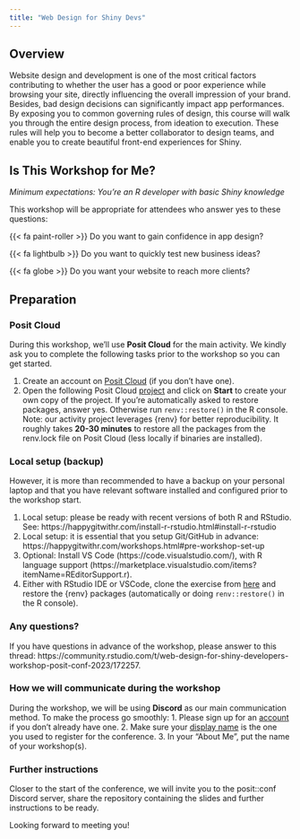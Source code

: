 ```yaml
---
title: "Web Design for Shiny Devs"
---
```


## Overview

Website design and development is one of the most critical factors contributing to whether the user has a good or poor experience while browsing your site, directly influencing the overall impression of your brand. Besides, bad design decisions can significantly impact app performances. By exposing you to common governing rules of design, this course will walk you through the entire design process, from ideation to execution. These rules will help you to become a better collaborator to design teams, and enable you to create beautiful front-end experiences for Shiny.

## Is This Workshop for Me?

*Minimum expectations: You're an R developer with basic Shiny knowledge*

::: center
This workshop will be appropriate for attendees who answer yes to these questions:

::: target-container
::: target
{{< fa paint-roller >}} Do you want to gain confidence in app design?
:::

::: target
{{< fa lightbulb >}} Do you want to quickly test new business ideas?
:::

::: target
{{< fa globe >}} Do you want your website to reach more clients?
:::
:::
:::

## Preparation

### Posit Cloud

During this workshop, we'll use __Posit Cloud__ for the main activity. We kindly ask you to complete the following tasks prior to the workshop so you can get started.

1. Create an account on [Posit Cloud](https://posit.cloud/) (if you don't have one).
2. Open the following Posit Cloud [project](https://posit.cloud/spaces/400773/join?access_code=ajwkws91bhF-IhEXDVWH9-0mukSUF3jiETCkzrgt) and click on __Start__ to create your own copy of the project. If you’re automatically asked to restore packages, answer yes. Otherwise run `renv::restore()` in the R console. Note: our activity project leverages {renv} for better reproducibility. It roughly takes __20-30 minutes__ to restore all the packages from the renv.lock file on Posit Cloud (less locally if binaries are installed). 

### Local setup (backup)

However, it is more than recommended to have a backup on your personal laptop and that you have relevant software installed and configured prior to the workshop start.

1. Local setup: please be ready with recent versions of both R and RStudio. See: https://happygitwithr.com/install-r-rstudio.html#install-r-rstudio
2. Local setup: it is essential that you setup Git/GitHub in advance: https://happygitwithr.com/workshops.html#pre-workshop-set-up
3. Optional: Install VS Code (https://code.visualstudio.com/), with R language support (https://marketplace.visualstudio.com/items?itemName=REditorSupport.r).
4. Either with RStudio IDE or VSCode, clone the exercise from [here](https://github.com/posit-conf-2023/shiny-r-ui-exercises/tree/main) and restore the {renv} packages (automatically or doing `renv::restore()` in the R console).

### Any questions?

If you have questions in advance of the workshop, please answer to this thread: https://community.rstudio.com/t/web-design-for-shiny-developers-workshop-posit-conf-2023/172257.

### How we will communicate during the workshop

During the workshop, we will be using __Discord__ as our main communication method. To make the process go smoothly:
1. Please sign up for an [account](https://discord.com/) if you don’t already have one.
2. Make sure your [display name](https://support.discord.com/hc/en-us/articles/12620128861463-New-Usernames-Display-Names#h_01GXPQABMYGEHGPRJJXJMPHF5C) is the one you used to register for the conference.
3. In your “About Me”, put the name of your workshop(s).

### Further instructions

Closer to the start of the conference, we will invite you to the posit::conf Discord server, share the repository containing the slides and further instructions to be ready.

Looking forward to meeting you!